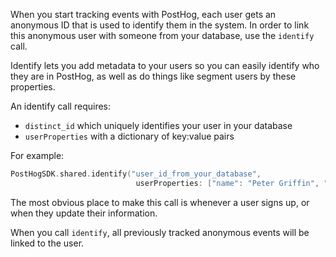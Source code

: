 When you start tracking events with PostHog, each user gets an anonymous ID that is used to identify them in the system.
In order to link this anonymous user with someone from your database, use the `identify` call. 

Identify lets you add metadata to your users so you can easily identify who they are in PostHog, as well as do things 
like segment users by these properties.

An identify call requires:

* `distinct_id` which uniquely identifies your user in your database
* `userProperties` with a dictionary of key:value pairs

For example:

```swift
PostHogSDK.shared.identify("user_id_from_your_database",
                            userProperties: ["name": "Peter Griffin", "email": "peter@familyguy.com"])
```

The most obvious place to make this call is whenever a user signs up, or when they update their information.

When you call `identify`, all previously tracked anonymous events will be linked to the user.
